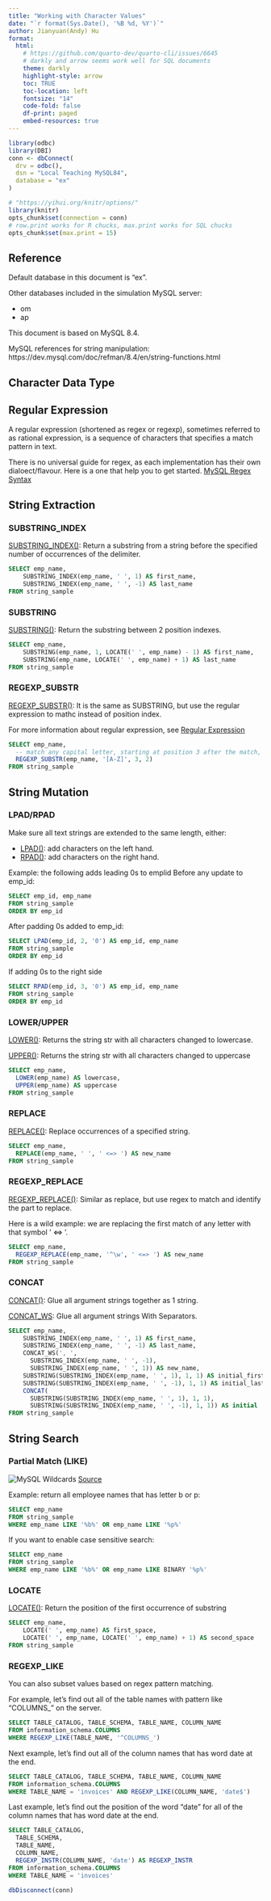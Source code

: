 ```yaml
---
title: "Working with Character Values" 
date: "`r format(Sys.Date(), '%B %d, %Y')`"
author: Jianyuan(Andy) Hu
format: 
  html:
    # https://github.com/quarto-dev/quarto-cli/issues/6645
    # darkly and arrow seems work well for SQL documents
    theme: darkly
    highlight-style: arrow
    toc: TRUE
    toc-location: left
    fontsize: "14"
    code-fold: false
    df-print: paged
    embed-resources: true
---
```


```r
library(odbc)
library(DBI)
conn <- dbConnect(
  drv = odbc(),
  dsn = "Local Teaching MySQL84",
  database = "ex"
)

# "https://yihui.org/knitr/options/"
library(knitr)
opts_chunk$set(connection = conn)
# row.print works for R chucks, max.print works for SQL chucks
opts_chunk$set(max.print = 15)
```

## Reference

Default database in this document is "ex".

Other databases included in the simulation MySQL server:

-   om
-   ap

This document is based on MySQL 8.4.

MySQL references for string manipulation: https://dev.mysql.com/doc/refman/8.4/en/string-functions.html

## Character Data Type

## Regular Expression {#regular-expression}

A regular expression (shortened as regex or regexp), sometimes referred to as rational expression, is a sequence of characters that specifies a match pattern in text.

There is no universal guide for regex, as each implementation has their own dialoect/flavour. Here is a one that help you to get started. [MySQL Regex Syntax](https://dev.mysql.com/doc/refman/8.4/en/regexp.html#regexp-syntax)

## String Extraction

### SUBSTRING_INDEX

[SUBSTRING_INDEX()](https://dev.mysql.com/doc/refman/8.4/en/string-functions.html#function_substring-index): Return a substring from a string before the specified number of occurrences of the delimiter.

```sql
SELECT emp_name,
    SUBSTRING_INDEX(emp_name, ' ', 1) AS first_name,
    SUBSTRING_INDEX(emp_name, ' ', -1) AS last_name
FROM string_sample
```

### SUBSTRING

[SUBSTRING()](https://dev.mysql.com/doc/refman/8.4/en/string-functions.html#function_substring): Return the substring between 2 position indexes.

```sql
SELECT emp_name,
    SUBSTRING(emp_name, 1, LOCATE(' ', emp_name) - 1) AS first_name,
    SUBSTRING(emp_name, LOCATE(' ', emp_name) + 1) AS last_name
FROM string_sample
```

### REGEXP_SUBSTR

[REGEXP_SUBSTR()](https://dev.mysql.com/doc/refman/8.4/en/regexp.html#function_regexp-substr): It is the same as SUBSTRING, but use the regular expression to mathc instead of position index.

For more information about regular expression, see [Regular Expression](#regular-expression)

```sql
SELECT emp_name,
  -- match any capital letter, starting at position 3 after the match, return the position 2 after the starting point 
  REGEXP_SUBSTR(emp_name, '[A-Z]', 3, 2)
FROM string_sample
```

## String Mutation

### LPAD/RPAD

Make sure all text strings are extended to the same length, either:

-   [LPAD()](https://dev.mysql.com/doc/refman/8.4/en/string-functions.html#function_lpad): add characters on the left hand.
-   [RPAD()](https://dev.mysql.com/doc/refman/8.4/en/string-functions.html#function_rpad): add characters on the right hand.

Example: the following adds leading 0s to emplid Before any update to emp_id:

```sql
SELECT emp_id, emp_name
FROM string_sample
ORDER BY emp_id
```

After padding 0s added to emp_id:

```sql
SELECT LPAD(emp_id, 2, '0') AS emp_id, emp_name
FROM string_sample
ORDER BY emp_id
```

If adding 0s to the right side

```sql
SELECT RPAD(emp_id, 3, '0') AS emp_id, emp_name
FROM string_sample
ORDER BY emp_id
```

### LOWER/UPPER

[LOWER()](https://dev.mysql.com/doc/refman/8.4/en/string-functions.html#function_lower): Returns the string str with all characters changed to lowercase.

[UPPER()](https://dev.mysql.com/doc/refman/8.4/en/string-functions.html#function_upper): Returns the string str with all characters changed to uppercase

```sql
SELECT emp_name, 
  LOWER(emp_name) AS lowercase,
  UPPER(emp_name) AS uppercase
FROM string_sample
```

### REPLACE

[REPLACE()](https://dev.mysql.com/doc/refman/8.4/en/string-functions.html#function_replace): Replace occurrences of a specified string.

```sql
SELECT emp_name,
  REPLACE(emp_name, ' ', ' <=> ') AS new_name
FROM string_sample
```

### REGEXP_REPLACE

[REGEXP_REPLACE()](https://dev.mysql.com/doc/refman/8.4/en/regexp.html#function_regexp-replace): Similar as replace, but use regex to match and identify the part to replace.

Here is a wild example: we are replacing the first match of any letter with that symbol ' <=> '.
```sql
SELECT emp_name,
  REGEXP_REPLACE(emp_name, '^\w', ' <=> ') AS new_name
FROM string_sample
```

### CONCAT

[CONCAT()](https://dev.mysql.com/doc/refman/8.4/en/string-functions.html#function_concat): Glue all argument strings together as 1 string.

[CONCAT_WS](https://dev.mysql.com/doc/refman/8.4/en/string-functions.html#function_concat-ws): Glue all argument strings With Separators.

```sql
SELECT emp_name,
    SUBSTRING_INDEX(emp_name, ' ', 1) AS first_name,
    SUBSTRING_INDEX(emp_name, ' ', -1) AS last_name,
    CONCAT_WS(', ',
      SUBSTRING_INDEX(emp_name, ' ', -1),
      SUBSTRING_INDEX(emp_name, ' ', 1)) AS new_name,
    SUBSTRING(SUBSTRING_INDEX(emp_name, ' ', 1), 1, 1) AS initial_first_name,
    SUBSTRING(SUBSTRING_INDEX(emp_name, ' ', -1), 1, 1) AS initial_last_name,
    CONCAT(
      SUBSTRING(SUBSTRING_INDEX(emp_name, ' ', 1), 1, 1), 
      SUBSTRING(SUBSTRING_INDEX(emp_name, ' ', -1), 1, 1)) AS initial
FROM string_sample
```

## String Search

### Partial Match (LIKE)

![MySQL Wildcards](Pictures/LIKE.png) [Source](https://www.w3schools.com/mysql/mysql_like.asp)

Example: return all employee names that has letter b or p:

```sql
SELECT emp_name
FROM string_sample
WHERE emp_name LIKE '%b%' OR emp_name LIKE '%p%'
```

If you want to enable case sensitive search:

```sql
SELECT emp_name
FROM string_sample
WHERE emp_name LIKE '%b%' OR emp_name LIKE BINARY '%p%'
```

### LOCATE

[LOCATE()](https://dev.mysql.com/doc/refman/8.4/en/string-functions.html#function_locate): Return the position of the first occurrence of substring

```sql
SELECT emp_name,
    LOCATE(' ', emp_name) AS first_space,
    LOCATE(' ', emp_name, LOCATE(' ', emp_name) + 1) AS second_space
FROM string_sample
```

### REGEXP_LIKE

You can also subset values based on regex pattern matching.

For example, let's find out all of the table names with pattern like "COLUMNS\_" on the server.

```sql
SELECT TABLE_CATALOG, TABLE_SCHEMA, TABLE_NAME, COLUMN_NAME
FROM information_schema.COLUMNS
WHERE REGEXP_LIKE(TABLE_NAME, '^COLUMNS_')
```

Next example, let's find out all of the column names that has word date at the end.

```sql
SELECT TABLE_CATALOG, TABLE_SCHEMA, TABLE_NAME, COLUMN_NAME
FROM information_schema.COLUMNS
WHERE TABLE_NAME = 'invoices' AND REGEXP_LIKE(COLUMN_NAME, 'date$')
```

Last example, let's find out the position of the word "date" for all of the column names that has word date at the end.

```sql
SELECT TABLE_CATALOG,
  TABLE_SCHEMA,
  TABLE_NAME,
  COLUMN_NAME,
  REGEXP_INSTR(COLUMN_NAME, 'date') AS REGEXP_INSTR
FROM information_schema.COLUMNS
WHERE TABLE_NAME = 'invoices'
```

```r
dbDisconnect(conn)
```
